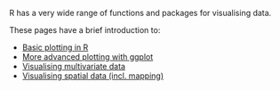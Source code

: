 R has a very wide range of functions and packages for visualising data.

These pages have a brief introduction to:

* [Basic plotting in R](http://environmentalcomputing.net/basic-plotting-in-r/)
* [More advanced plotting with ggplot](http://environmentalcomputing.net/plotting-with-ggplot/)
* [Visualising multivariate data](http://environmentalcomputing.net/visualising-multivariate-data/)
* [Visualising spatial data (incl. mapping)](http://environmentalcomputing.net/visualising-spatial-data/)


